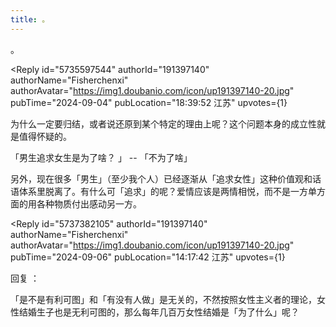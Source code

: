 ```yaml
---
title: 。
---
```



<Forum groupName="00后人生研究室" groupUrl="https://www.douban.com/group/739053/" archivedAt="2025-05-16T14:17:02.154Z">
  <Post
    id="310788261"
    title="。"
    url="https://www.douban.com/group/topic/310788261/?_spm_id=MjU4NzIyMDg5"
    pubTime="2024-09-19"
    highlightUserId="191397140"
  >
。

<Reply
  id="5735597544"
  authorId="191397140"
  authorName="Fisherchenxi"
  authorAvatar="https://img1.doubanio.com/icon/up191397140-20.jpg"
  pubTime="2024-09-04"
  pubLocation="18:39:52 江苏"
  upvotes={1}
>
为什么一定要归结，或者说还原到某个特定的理由上呢？这个问题本身的成立性就是值得怀疑的。

「男生追求女生是为了啥？ 」 \-- 「不为了啥」

另外，现在很多「男生」（至少我个人）已经逐渐从「追求女性」这种价值观和话语体系里脱离了。有什么可「追求」的呢？爱情应该是两情相悦，而不是一方单方面的用各种物质付出感动另一方。
</Reply>

<Reply
  id="5737382105"
  authorId="191397140"
  authorName="Fisherchenxi"
  authorAvatar="https://img1.doubanio.com/icon/up191397140-20.jpg"
  pubTime="2024-09-06"
  pubLocation="14:17:42 江苏"
  upvotes={1}
>
回复 ：
 

「是不是有利可图」和「有没有人做」是无关的，不然按照女性主义者的理论，女性结婚生子也是无利可图的，那么每年几百万女性结婚是「为了什么」呢？
</Reply>
  </Post>
</Forum>
